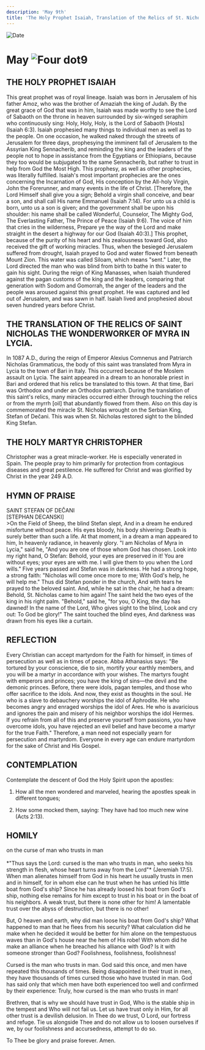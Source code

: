 ```yaml
---
description: 'May 9th'
title: 'The Holy Prophet Isaiah, Translation of the Relics of St. Nicholas of Myra, Holy Martyr Christopher'
---
```


<CustomPaginator />
<RunningHead />

<Image src="/title-imprint.png" height={68} width={50} alt="Date" className="title-imprint"/>

# <div id="date">May <Image className="four-dot" src="/four-dot.png" height={15} width={15} alt="Four dot" />9</div>

## THE HOLY PROPHET ISAIAH

This great prophet was of royal lineage. Isaiah was born in Jerusalem of his father Amoz, who was the brother of Amaziah the king of Judah. By the great grace of God that was in him, Isaiah was made worthy to see the Lord of Sabaoth on the throne in heaven surrounded by six-winged seraphim who continuously sing: Holy, Holy, Holy, is the Lord of Sabaoth [Hosts] (Isaiah 6:3). Isaiah prophesied many things to individual men as well as to the people. On one occasion, he walked naked through the streets of Jerusalem for three days, prophesying the imminent fall of Jerusalem to the Assyrian King Sennacherib, and reminding the king and the leaders of the people not to hope in assistance from the Egyptians or Ethiopians, because they too would be subjugated to the same Sennacherib, but rather to trust in help from God the Most High. This prophesy, as well as other prophecies, was literally fulfilled. Isaiah's most important prophecies are the ones concerning the Incarnation of God, His conception by the All-holy Virgin, John the Forerunner, and many events in the life of Christ. [Therefore, the Lord Himself shall give you a sign; Behold a virgin shall conceive, and bear a son, and shall call His name Emmanuel (Isaiah 7:14). For unto us a child is born, unto us a son is given; and the government shall be upon his shoulder: his name shall be called Wonderful, Counselor, The Mighty God, The Everlasting Father, The Prince of Peace (Isaiah 9:6). The voice of him that cries in the wilderness, Prepare ye the way of the Lord and make straight in the desert a highway for our God (Isaiah 40:3).] This prophet, because of the purity of his heart and his zealousness toward God, also received the gift of working miracles. Thus, when the besieged Jerusalem suffered from drought, Isaiah prayed to God and water flowed from beneath Mount Zion. This water was called Siloam, which means "sent." Later, the Lord directed the man who was blind from birth to bathe in this water to gain his sight. During the reign of King Manasses, when Isaiah thundered against the pagan customs of the king and the leaders, comparing that generation with Sodom and Gomorrah, the anger of the leaders and the people was aroused against this great prophet. He was captured and led out of Jerusalem, and was sawn in half. Isaiah lived and prophesied about seven hundred years before Christ.

## THE TRANSLATION OF THE RELICS OF SAINT NICHOLAS THE WONDERWORKER OF MYRA IN LYCIA.

In 1087 A.D., during the reign of Emperor Alexius Comnenus and Patriarch Nicholas Grammaticus, the body of this saint was translated from Myra in Lycia to the town of Bari in Italy. This occurred because of the Moslem assault on Lycia. The saint appeared in a dream to an honorable priest in Bari and ordered that his relics be translated to this town. At that time, Bari was Orthodox and under an Orthodox patriarch. During the translation of this saint's relics, many miracles occurred either through touching the relics or from the myrrh [oil] that abundantly flowed from them. Also on this day is commemorated the miracle St. Nicholas wrought on the Serbian King, Stefan of Dečani. This was when St. Nicholas restored sight to the blinded King Stefan.

## THE HOLY MARTYR CHRISTOPHER

Christopher was a great miracle-worker. He is especially venerated in Spain. The people pray to him primarily for protection from contagious diseases and great pestilence. He suffered for Christ and was glorified by Christ in the year 249 A.D.


## HYMN OF PRAISE
<div style={{textAlign:'center', color:'crimson', fontWeight:'bold'}}>
SAINT STEFAN OF DEČANI<br />
[STEPHAN DECANSKI]
</div>
>On the Field of Sheep, the blind Stefan slept,  
And in a dream he endured misfortune without peace.  
His eyes bloody, his body shivering:  
Death is surely better than such a life.  
At that moment, in a dream a man appeared to him,  
In heavenly radiance, in heavenly glory.  
"I am Nicholas of Myra in Lycia," said he,  
"And you are one of those whom God has chosen.  
Look into my right hand, O Stefan:  
Behold, your eyes are preserved in it!  
You are without eyes; your eyes are with me.  
I will give them to you when the Lord wills."  
Five years passed and Stefan was in darkness.  
He had a strong hope, a strong faith:  
"Nicholas will come once more to me;  
With God's help, he will help me."  
Thus did Stefan ponder in the church,  
And with tears he prayed to the beloved saint.  
And, while he sat in the chair, he had a dream:  
Behold, St. Nicholas came to him again!  
The saint held the two eyes of the king in his right palm.  
"Behold," said he, "for you, O King, the day has dawned!  
In the name of the Lord, Who gives sight to the blind,  
Look and cry out: To God be glory!"  
The saint touched the blind eyes,  
And darkness was drawn from his eyes like a curtain.  


## REFLECTION

Every Christian can accept martyrdom for the Faith for himself, in times of persecution as well as in times of peace. Abba Athanasius says: "Be tortured by your conscience, die to sin, mortify your earthly members, and you will be a martyr in accordance with your wishes. The martyrs fought with emperors and princes; you have the king of sins—the devil and the demonic princes. Before, there were idols, pagan temples, and those who offer sacrifice to the idols. And now, they exist as thoughts in the soul. He who is a slave to debauchery worships the idol of Aphrodite. He who becomes angry and enraged worships the idol of Ares. He who is avaricious and ignores the pain and misery of his neighbor worships the idol Hermes. If you refrain from all of this and preserve yourself from passions, you have overcome idols, you have rejected an evil belief and have become a martyr for the true Faith." Therefore, a man need not especially yearn for persecution and martyrdom. Everyone in every age can endure martyrdom for the sake of Christ and His Gospel.


## CONTEMPLATION

Contemplate the descent of God the Holy Spirit upon the apostles:

1. How all the men wondered and marveled, hearing the apostles speak in different tongues;

2. How some mocked them, saying: They have had too much new wine (Acts 2:13).


## HOMILY
<div style={{textAlign:'center', color:'crimson', fontWeight:'bold'}}>
on the curse of man who trusts in man
</div><br />
<div style={{textAlign:'right'}}>
*"Thus says the Lord: cursed is the man who trusts in man, who seeks his strength in flesh, whose heart turns away from the Lord"* (Jeremiah 17:5).
</div>
When man alienates himself from God in his heart he usually trusts in men and in himself, for in whom else can he trust when he has untied his little boat from God's ship? Since he has already loosed his boat from God's ship, nothing else remains for him except to trust in his boat or in the boat of his neighbors. A weak trust, but there is none other for him! A lamentable trust over the abyss of destruction, but there is no other!

But, O heaven and earth, why did man loose his boat from God's ship? What happened to man that he flees from his security? What calculation did he make when he decided it would be better for him alone on the tempestuous waves than in God's house near the hem of His robe! With whom did he make an alliance when he breached his alliance with God? Is it with someone stronger than God? Foolishness, foolishness, foolishness!

Cursed is the man who trusts in man. God said this once, and men have repeated this thousands of times. Being disappointed in their trust in men, they have thousands of times cursed those who have trusted in man. God has said only that which men have both experienced too well and confirmed by their experience: Truly, how cursed is the man who trusts in man!

Brethren, that is why we should have trust in God, Who is the stable ship in the tempest and Who will not fail us. Let us have trust only in Him, for all other trust is a devilish delusion. In Thee do we trust, O Lord, our fortress and refuge. Tie us alongside Thee and do not allow us to loosen ourselves if we, by our foolishness and accursedness, attempt to do so.

To Thee be glory and praise forever. Amen.